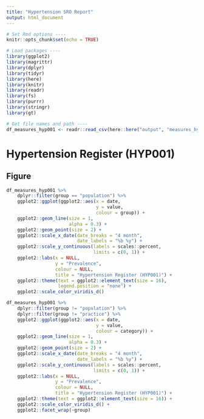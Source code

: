 ```yaml
---
title: "Hypertension SRO Report"
output: html_document
---
```


```r
# Set Rmd options ----
knitr::opts_chunk$set(echo = TRUE)

# Load packages ----
library(ggplot2)
library(magrittr)
library(dplyr)
library(tidyr)
library(here)
library(knitr)
library(readr)
library(fs)
library(purrr)
library(stringr)
library(gt)
```

```r
# Get file names and path ----
df_measures_hyp001 <- readr::read_csv(here::here("output", "measures_hyp001.csv"))
```

# Hypertension Register (HYP001)

## Figure
```r

df_measures_hyp001 %>%
    dplyr::filter(group == "population") %>%
    ggplot2::ggplot(ggplot2::aes(x = date,
                                 y = value,
                                 colour = group)) +
    ggplot2::geom_line(size = 1,
                       alpha = 0.3) +
    ggplot2::geom_point(size = 2) +
    ggplot2::scale_x_date(date_breaks = "4 month",
                          date_labels = "%b %y") +
    ggplot2::scale_y_continuous(labels = scales::percent,
                                limits = c(0, 1)) +
    ggplot2::labs(x = NULL,
                  y = "Prevalence",
                  colour = NULL,
                  title = "Hypertension Register (HYP001)") +
    ggplot2::theme(text = ggplot2::element_text(size = 16),
                   legend.position = "none") +
    ggplot2::scale_color_viridis_d()
```



```r

df_measures_hyp001 %>%
    dplyr::filter(group != "population") %>%
    dplyr::filter(group != "practice") %>%
    ggplot2::ggplot(ggplot2::aes(x = date,
                                 y = value,
                                 colour = category)) +
    ggplot2::geom_line(size = 1,
                       alpha = 0.3) +
    ggplot2::geom_point(size = 2) +
    ggplot2::scale_x_date(date_breaks = "4 month",
                          date_labels = "%b %y") +
    ggplot2::scale_y_continuous(labels = scales::percent,
                                limits = c(0, 1)) +
    ggplot2::labs(x = NULL,
                  y = "Prevalence",
                  colour = NULL,
                  title = "Hypertension Register (HYP001)") +
    ggplot2::theme(text = ggplot2::element_text(size = 16)) +
    ggplot2::scale_color_viridis_d() +
    ggplot2::facet_wrap(~group)
```